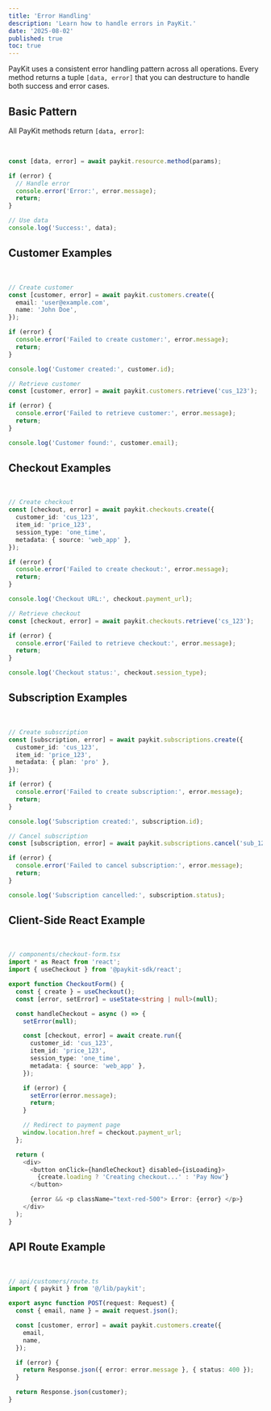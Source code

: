 ```yaml
---
title: 'Error Handling'
description: 'Learn how to handle errors in PayKit.'
date: '2025-08-02'
published: true
toc: true
---
```


PayKit uses a consistent error handling pattern across all operations. Every method returns a tuple `[data, error]` that you can destructure to handle both success and error cases.

## Basic Pattern

All PayKit methods return `[data, error]`:

<br />

```typescript
const [data, error] = await paykit.resource.method(params);

if (error) {
  // Handle error
  console.error('Error:', error.message);
  return;
}

// Use data
console.log('Success:', data);
```

## Customer Examples

<br />

```typescript
// Create customer
const [customer, error] = await paykit.customers.create({
  email: 'user@example.com',
  name: 'John Doe',
});

if (error) {
  console.error('Failed to create customer:', error.message);
  return;
}

console.log('Customer created:', customer.id);

// Retrieve customer
const [customer, error] = await paykit.customers.retrieve('cus_123');

if (error) {
  console.error('Failed to retrieve customer:', error.message);
  return;
}

console.log('Customer found:', customer.email);
```

## Checkout Examples

<br />

```typescript
// Create checkout
const [checkout, error] = await paykit.checkouts.create({
  customer_id: 'cus_123',
  item_id: 'price_123',
  session_type: 'one_time',
  metadata: { source: 'web_app' },
});

if (error) {
  console.error('Failed to create checkout:', error.message);
  return;
}

console.log('Checkout URL:', checkout.payment_url);

// Retrieve checkout
const [checkout, error] = await paykit.checkouts.retrieve('cs_123');

if (error) {
  console.error('Failed to retrieve checkout:', error.message);
  return;
}

console.log('Checkout status:', checkout.session_type);
```

## Subscription Examples

<br />

```typescript
// Create subscription
const [subscription, error] = await paykit.subscriptions.create({
  customer_id: 'cus_123',
  item_id: 'price_123',
  metadata: { plan: 'pro' },
});

if (error) {
  console.error('Failed to create subscription:', error.message);
  return;
}

console.log('Subscription created:', subscription.id);

// Cancel subscription
const [subscription, error] = await paykit.subscriptions.cancel('sub_123');

if (error) {
  console.error('Failed to cancel subscription:', error.message);
  return;
}

console.log('Subscription cancelled:', subscription.status);
```

## Client-Side React Example

<br />

```typescript
// components/checkout-form.tsx
import * as React from 'react';
import { useCheckout } from '@paykit-sdk/react';

export function CheckoutForm() {
  const { create } = useCheckout();
  const [error, setError] = useState<string | null>(null);

  const handleCheckout = async () => {
    setError(null);

    const [checkout, error] = await create.run({
      customer_id: 'cus_123',
      item_id: 'price_123',
      session_type: 'one_time',
      metadata: { source: 'web_app' },
    });

    if (error) {
      setError(error.message);
      return;
    }

    // Redirect to payment page
    window.location.href = checkout.payment_url;
  };

  return (
    <div>
      <button onClick={handleCheckout} disabled={isLoading}>
        {create.loading ? 'Creating checkout...' : 'Pay Now'}
      </button>

      {error && <p className="text-red-500"> Error: {error} </p>}
    </div>
  );
}
```

## API Route Example

<br />

```typescript
// api/customers/route.ts
import { paykit } from '@/lib/paykit';

export async function POST(request: Request) {
  const { email, name } = await request.json();

  const [customer, error] = await paykit.customers.create({
    email,
    name,
  });

  if (error) {
    return Response.json({ error: error.message }, { status: 400 });
  }

  return Response.json(customer);
}
```
